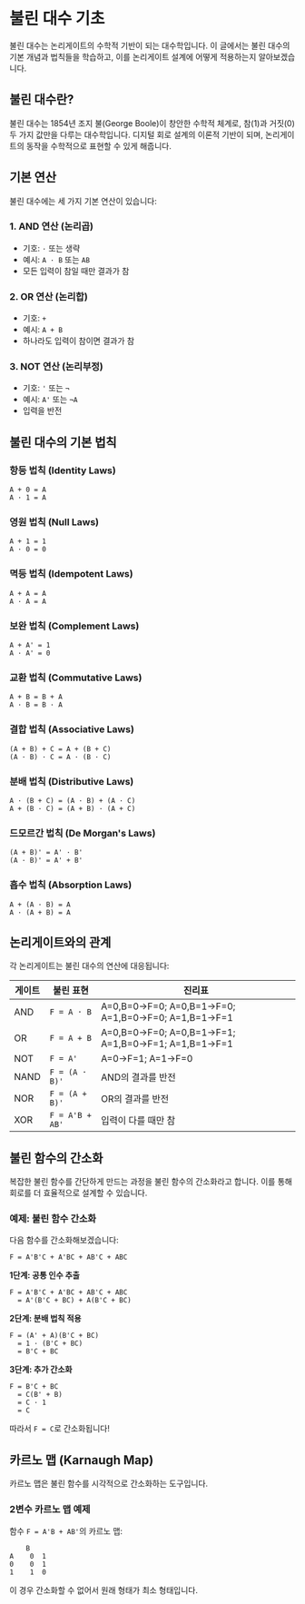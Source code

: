 # 불린 대수 기초

불린 대수는 논리게이트의 수학적 기반이 되는 대수학입니다. 이 글에서는 불린 대수의 기본 개념과 법칙들을 학습하고, 이를 논리게이트 설계에 어떻게 적용하는지 알아보겠습니다.

## 불린 대수란?

불린 대수는 1854년 조지 불(George Boole)이 창안한 수학적 체계로, 참(1)과 거짓(0) 두 가지 값만을 다루는 대수학입니다. 디지털 회로 설계의 이론적 기반이 되며, 논리게이트의 동작을 수학적으로 표현할 수 있게 해줍니다.

## 기본 연산

불린 대수에는 세 가지 기본 연산이 있습니다:

### 1. AND 연산 (논리곱)

- 기호: `·` 또는 생략
- 예시: `A · B` 또는 `AB`
- 모든 입력이 참일 때만 결과가 참

### 2. OR 연산 (논리합)

- 기호: `+`
- 예시: `A + B`
- 하나라도 입력이 참이면 결과가 참

### 3. NOT 연산 (논리부정)

- 기호: `'` 또는 `¬`
- 예시: `A'` 또는 `¬A`
- 입력을 반전

## 불린 대수의 기본 법칙

### 항등 법칙 (Identity Laws)

```
A + 0 = A
A · 1 = A
```

### 영원 법칙 (Null Laws)

```
A + 1 = 1
A · 0 = 0
```

### 멱등 법칙 (Idempotent Laws)

```
A + A = A
A · A = A
```

### 보완 법칙 (Complement Laws)

```
A + A' = 1
A · A' = 0
```

### 교환 법칙 (Commutative Laws)

```
A + B = B + A
A · B = B · A
```

### 결합 법칙 (Associative Laws)

```
(A + B) + C = A + (B + C)
(A · B) · C = A · (B · C)
```

### 분배 법칙 (Distributive Laws)

```
A · (B + C) = (A · B) + (A · C)
A + (B · C) = (A + B) · (A + C)
```

### 드모르간 법칙 (De Morgan's Laws)

```
(A + B)' = A' · B'
(A · B)' = A' + B'
```

### 흡수 법칙 (Absorption Laws)

```
A + (A · B) = A
A · (A + B) = A
```

## 논리게이트와의 관계

각 논리게이트는 불린 대수의 연산에 대응됩니다:

| 게이트 | 불린 표현       | 진리표                                             |
| ------ | --------------- | -------------------------------------------------- |
| AND    | `F = A · B`     | A=0,B=0→F=0; A=0,B=1→F=0; A=1,B=0→F=0; A=1,B=1→F=1 |
| OR     | `F = A + B`     | A=0,B=0→F=0; A=0,B=1→F=1; A=1,B=0→F=1; A=1,B=1→F=1 |
| NOT    | `F = A'`        | A=0→F=1; A=1→F=0                                   |
| NAND   | `F = (A · B)'`  | AND의 결과를 반전                                  |
| NOR    | `F = (A + B)'`  | OR의 결과를 반전                                   |
| XOR    | `F = A'B + AB'` | 입력이 다를 때만 참                                |

## 불린 함수의 간소화

복잡한 불린 함수를 간단하게 만드는 과정을 불린 함수의 간소화라고 합니다. 이를 통해 회로를 더 효율적으로 설계할 수 있습니다.

### 예제: 불린 함수 간소화

다음 함수를 간소화해보겠습니다:

```
F = A'B'C + A'BC + AB'C + ABC
```

**1단계: 공통 인수 추출**

```
F = A'B'C + A'BC + AB'C + ABC
  = A'(B'C + BC) + A(B'C + BC)
```

**2단계: 분배 법칙 적용**

```
F = (A' + A)(B'C + BC)
  = 1 · (B'C + BC)
  = B'C + BC
```

**3단계: 추가 간소화**

```
F = B'C + BC
  = C(B' + B)
  = C · 1
  = C
```

따라서 `F = C`로 간소화됩니다!

## 카르노 맵 (Karnaugh Map)

카르노 맵은 불린 함수를 시각적으로 간소화하는 도구입니다.

### 2변수 카르노 맵 예제

함수 `F = A'B + AB'`의 카르노 맵:

```
    B
A    0  1
0    0  1
1    1  0
```

이 경우 간소화할 수 없어서 원래 형태가 최소 형태입니다.
